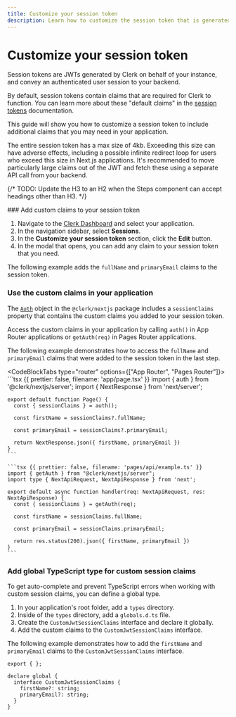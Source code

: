 ```yaml
---
title: Customize your session token
description: Learn how to customize the session token that is generated for you by Clerk.
---
```


# Customize your session token

Session tokens are JWTs generated by Clerk on behalf of your instance, and convey an authenticated user session to your backend.

By default, session tokens contain claims that are required for Clerk to function. You can learn more about these "default claims" in the [session tokens](/docs/backend-requests/resources/session-tokens) documentation.

This guide will show you how to customize a session token to include additional claims that you may need in your application.

<Callout type="danger">
  The entire session token has a max size of 4kb. Exceeding this size can have adverse effects, including a possible infinite redirect loop for users who exceed this size in Next.js applications.
  It's recommended to move particularly large claims out of the JWT and fetch these using a separate API call from your backend.
</Callout>

{/* TODO: Update the H3 to an H2 when the Steps component can accept headings other than H3. */}

<Steps>
  ### Add custom claims to your session token

  1. Navigate to the [Clerk Dashboard](https://dashboard.clerk.com/last-active?path=sessions) and select your application.
  1. In the navigation sidebar, select **Sessions**.
  1. In the **Customize your session token** section, click the **Edit** button.
  1. In the modal that opens, you can add any claim to your session token that you need.

  The following example adds the `fullName` and `primaryEmail` claims to the session token.

  <Images
    src="/docs/images/advance/session-tokens/custom-session-example.png"
    width={3024}
    height={1748}
    alt="Clerk Dashboard showing the custom claim modal"
  />

  ### Use the custom claims in your application

  The [`Auth`](/docs/references/nextjs/auth-object) object in the `@clerk/nextjs` package includes a `sessionClaims` property that contains the custom claims you added to your session token.

  Access the custom claims in your application by calling `auth()` in App Router applications or `getAuth(req)` in Pages Router applications.

  The following example demonstrates how to access the `fullName` and `primaryEmail` claims that were added to the session token in the last step.

  <CodeBlockTabs type="router" options={["App Router", "Pages Router"]}>
    ```tsx {{ prettier: false, filename: 'app/page.tsx' }}
    import { auth } from '@clerk/nextjs/server';
    import { NextResponse } from 'next/server';

    export default function Page() {
      const { sessionClaims } = auth();

      const firstName = sessionClaims?.fullName;

      const primaryEmail = sessionClaims?.primaryEmail;

      return NextResponse.json({ firstName, primaryEmail })
    }
    ```

    ```tsx {{ prettier: false, filename: 'pages/api/example.ts' }}
    import { getAuth } from "@clerk/nextjs/server";
    import type { NextApiRequest, NextApiResponse } from 'next';

    export default async function handler(req: NextApiRequest, res: NextApiResponse) {
      const { sessionClaims } = getAuth(req);

      const firstName = sessionClaims.fullName;

      const primaryEmail = sessionClaims.primaryEmail;

      return res.status(200).json({ firstName, primaryEmail })
    }
    ```
  </CodeBlockTabs>

  ### Add global TypeScript type for custom session claims

  To get auto-complete and prevent TypeScript errors when working with custom session claims, you can define a global type.

  1. In your application's root folder, add a `types` directory.
  1. Inside of the `types` directory, add a `globals.d.ts` file.
  1. Create the `CustomJwtSessionClaims` interface and declare it globally.
  1. Add the custom claims to the `CustomJwtSessionClaims` interface.

  The following example demonstrates how to add the `firstName` and `primaryEmail` claims to the `CustomJwtSessionClaims` interface.

  ```tsx {{ prettier: false, filename: 'types/globals.d.ts' }}
  export { };

  declare global {
    interface CustomJwtSessionClaims {
      firstName?: string;
      primaryEmail?: string;
    }
  }
  ```
</Steps>
